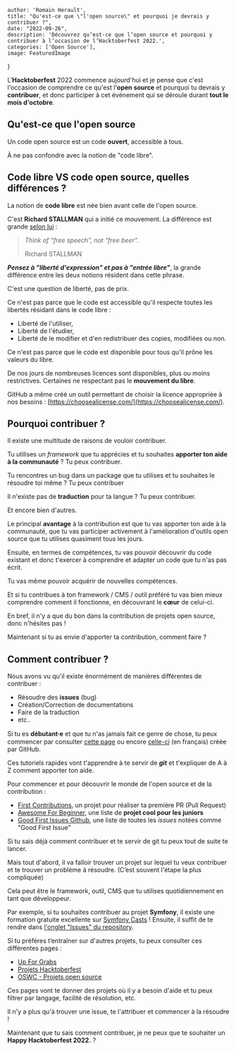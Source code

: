 
    author: 'Romain Herault',
    title: "Qu'est-ce que \"l'open source\" et pourquoi je devrais y contribuer ?",
    date: "2022-09-26",
    description: 'Découvrez qu’est-ce que l’open source et pourquoi y contribuer à l’occasion de l’Hacktoberfest 2022.',
    categories: ['Open Source'],
    image: FeaturedImage
}


L'**Hacktoberfest** 2022 commence aujourd'hui et je pense que c'est l'occasion de comprendre ce qu'est l'**open source** et pourquoi tu devrais y **contribuer**, et donc participer à cet événement qui se déroule durant **tout le mois d'octobre**.

## Qu'est-ce que l'open source

Un code open source est un code **ouvert**, accessible à tous.

À ne pas confondre avec la notion de "code libre".

## Code libre VS code open source, quelles différences ?

La notion de **code libre** est née bien avant celle de l'open source.

C'est **Richard STALLMAN** qui a initié ce mouvement. La différence est grande [selon lui](https://www.gnu.org/philosophy/open-source-misses-the-point.fr.html) :

> _Think of “free speech”, not “free beer”._
>
> Richard STALLMAN

_**Pensez à "liberté d'expression" et pas à "entrée libre"**_, la grande différence entre les deux notions résident dans cette phrase.

C'est une question de liberté, pas de prix.

Ce n'est pas parce que le code est accessible qu'il respecte toutes les libertés résidant dans le code libre :

- Liberté de l'utiliser,
- Liberté de l'étudier,
- Liberté de le modifier et d'en redistribuer des copies, modifiées ou non.

Ce n'est pas parce que le code est disponible pour tous qu'il prône les valeurs du libre.

De nos jours de nombreuses licences sont disponibles, plus ou moins restrictives. Certaines ne respectant pas le **mouvement du libre**.

GitHub a même créé un outil permettant de choisir la licence appropriée à nos besoins : [https://choosealicense.com/](https://choosealicense.com/).

## Pourquoi contribuer ?

Il existe une multitude de raisons de vouloir contribuer.

Tu utilises un _framework_ que tu apprécies et tu souhaites **apporter ton aide à la communauté** ? Tu peux contribuer.

Tu rencontres un bug dans un package que tu utilises et tu souhaites le résoudre toi même ? Tu peux contribuer

Il n'existe pas de **traduction** pour ta langue ? Tu peux contribuer.

Et encore bien d'autres.

Le principal **avantage** à la contribution est que tu vas apporter ton aide à la communauté, que tu vas participer activement à l'amélioration d'outils open source que tu utilises quasiment tous les jours.

Ensuite, en termes de compétences, tu vas pouvoir découvrir du code existant et donc t'exercer à comprendre et adapter un code que tu n'as pas écrit.

Tu vas même pouvoir acquérir de nouvelles compétences.

Et si tu contribues à ton framework / CMS / outil préféré tu vas bien mieux comprendre comment il fonctionne, en découvrant le **cœur** de celui-ci.

En bref, il n'y a que du bon dans la contribution de projets open source, donc n'hésites pas !

Maintenant si tu as envie d'apporter ta contribution, comment faire ?

## Comment contribuer ?

Nous avons vu qu'il existe énormément de manières différentes de contribuer :

- Résoudre des **issues** (bug)
- Création/Correction de documentations
- Faire de la traduction
- etc..

Si tu es **débutant⸱e** et que tu n'as jamais fait ce genre de chose, tu peux commencer par consulter [cette page](https://www.digitalocean.com/community/tutorial_series/an-introduction-to-open-source) ou encore [celle-ci](https://opensource.guide/fr/how-to-contribute/) (en français) créée par GitHub.

Ces tutoriels rapides vont t'apprendre à te servir de _**git**_ et t'expliquer de A à Z comment apporter ton aide.

Pour commencer et pour découvrir le monde de l'open source et de la contribution :

- [First Contributions](https://github.com/firstcontributions/first-contributions), un projet pour réaliser ta première PR (Pull Request)
- [Awesome For Beginner](https://github.com/mungell/awesome-for-beginners), une liste de **projet cool pour les juniors**
- [Good First Issues Github](https://github.com/issues?q=is%3Aopen+is%3Aissue+label%3A%22good+first+issue%22), une liste de toutes les _issues_ notées comme "Good First Issue"

Si tu sais déjà comment contribuer et te servir de git tu peux tout de suite te lancer.

Mais tout d'abord, il va falloir trouver un projet sur lequel tu veux contribuer et te trouver un problème à résoudre. (C’est souvent l'étape la plus compliquée)

Cela peut être le framework, outil, CMS que tu utilises quotidiennement en tant que développeur.

Par exemple, si tu souhaites contribuer au projet **Symfony**, il existe une formation gratuite excellente sur [Symfony Casts](https://symfonycasts.com/screencast/contributing) ! Ensuite, il suffit de te rendre dans [l'onglet "Issues" du repository](https://github.com/symfony/symfony/issues?q=is%3Aissue+is%3Aopen+sort%3Aupdated-desc).

Si tu préfères t’entraîner sur d'autres projets, tu peux consulter ces différentes pages :

- [Up For Grabs](https://up-for-grabs.net/#/)
- [Projets Hacktoberfest](https://github.com/topics/hacktoberfest)
- [OSWC - Projets open source](https://www.oswc.is/search-projects)

Ces pages vont te donner des projets où il y a besoin d'aide et tu peux filtrer par langage, facilité de résolution, etc.

Il n'y a plus qu'à trouver une issue, te l'attribuer et commencer à la résoudre !

Maintenant que tu sais comment contribuer, je ne peux que te souhaiter un **Happy Hacktoberfest 2022.** ?
